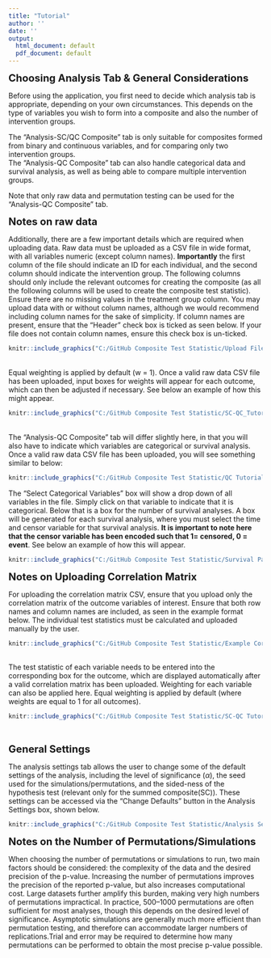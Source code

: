 ```yaml
---
title: "Tutorial"
author: ''
date: ''
output:
  html_document: default
  pdf_document: default
---
```


<style>
body {
  text-align: left !important;
}
</style>

<span style="font-size:20px;">**Choosing Analysis Tab & General  Considerations**<br>

Before using the application, you first need to decide which analysis tab is appropriate, depending on your own circumstances. This depends on the type of variables you wish to form into a composite and also the number of intervention groups.<br>

The "Analysis-SC/QC Composite" tab is only suitable for composites formed from binary and continuous variables, and for comparing only two intervention groups. <br>
The "Analysis-QC Composite" tab can also handle categorical data and survival analysis, as well as being able to compare multiple intervention groups.<br>

Note that only raw data and permutation testing can be used for the "Analysis-QC Composite" tab. <br>

<span style="font-size:20px;">**Notes on raw data** <br>

Additionally, there are a few important details which are required when uploading data. Raw data must be uploaded as a CSV file in wide format, with all variables numeric (except column names).
**Importantly** the first column of the file should indicate an ID for each individual, and the second column should indicate the intervention group. The following columns should only include the relevant outcomes for creating the composite (as all the following columns will be used to create the composite test statistic). Ensure there are no missing values in the treatment group column. You may upload data with or without column names, although we would recommend including column names for the sake of simplicity. If column names are present, ensure that the "Header" check box is ticked as seen below. If your file does not contain column names, ensure this check box is un-ticked. <br>

```r
knitr::include_graphics("C:/GitHub Composite Test Statistic/Upload Files.png")
```
<br>
Equal weighting is applied by default (w = 1). Once a valid raw data CSV file has been uploaded, input boxes for weights will appear for each outcome, which can then be adjusted if necessary. See below an example of how this might appear.<br>
```r
knitr::include_graphics("C:/GitHub Composite Test Statistic/SC-QC_Tutorial_Raw_Data_selection.png")
```
<br>
The "Analysis-QC Composite" tab will differ slightly here, in that you will also have to indicate which variables are categorical or survival analysis. Once a valid raw data CSV file has been uploaded, you will see something similar to below: <br>

```r
knitr::include_graphics("C:/GitHub Composite Test Statistic/QC Tutorial variable selection.png")
```
The "Select Categorical Variables" box will show a drop down of all variables in the file. Simply click on that variable to indicate that it is categorical. Below that is a box for the number of survival analyses. A box will be generated for each survival analysis, where you must select the time and censor variable for that survival analysis. **It is important to note here that the censor variable has been encoded such that 1= censored, 0 = event**. See below an example of how this will appear.<br>

```r
knitr::include_graphics("C:/GitHub Composite Test Statistic/Survival Pair.png")
```
<span style="font-size:20px;">**Notes on Uploading Correlation Matrix**<br>

For uploading the correlation matrix CSV, ensure that you upload only the correlation matrix  of the outcome variables of interest. Ensure that both row names and column names are included, as seen in the example format below. The individual test statistics must be calculated and uploaded manually by the user. <br>
```r
knitr::include_graphics("C:/GitHub Composite Test Statistic/Example Correlation Matrix.png")
```

<br>
The test statistic of each variable needs to be entered into the corresponding box for the outcome, which are displayed automatically after a valid correlation matrix has been uploaded. Weighting for each variable can also be applied here. Equal weighting is applied by default (where weights are equal to 1 for all outcomes). <br>
```r
knitr::include_graphics("C:/GitHub Composite Test Statistic/SC-QC Tutorial CMTS Weights and TS.png")
```
<br>

<span style="font-size:20px;">**General Settings** <br>

The analysis settings tab allows the user to change some of the default settings of the analysis, including the level of significance ($\alpha$), the seed used for the simulations/permutations, and the sided-ness of the hypothesis test (relevant only for the summed composite(SC)). These settings can be accessed via the "Change Defaults" button in the Analysis Settings box, shown below.<br>


```r
knitr::include_graphics("C:/GitHub Composite Test Statistic/Analysis Settings .png")
```


<span style="font-size:20px;">**Notes on the Number of Permutations/Simulations**<br> 

When choosing the number of permutations or simulations to run, two main factors should be considered: the complexity of the data and the desired precision of the p-value. Increasing the number of permutations improves the precision of the reported p-value, but also increases computational cost. Large datasets further amplify this burden, making very high numbers of permutations impractical. In practice, 500–1000 permutations are often sufficient for most analyses, though this depends on the desired level of significance. Asymptotic simulations are generally much more efficient than permutation testing, and therefore can accommodate larger numbers of replications.Trial and error may be required to determine how many permutations can be performed to obtain the most precise p-value possible.












